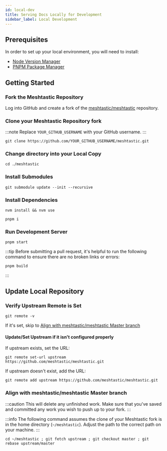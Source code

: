 ```yaml
---
id: local-dev
title: Serving Docs Locally for Development
sidebar_label: Local Development
---
```


## Prerequisites

In order to set up your local environment, you will need to install:

- [Node Version Manager](https://github.com/nvm-sh/nvm)
- [PNPM Package Manager](https://pnpm.io)

## Getting Started

### Fork the Meshtastic Repository

Log into GitHub and create a fork of the [meshtastic/meshtastic](https://github.com/meshtastic/meshtastic) repository.

### Clone your Meshtastic Repository fork

:::note
Replace `YOUR_GITHUB_USERNAME` with your GitHub username.
:::

```shell title="Clone your Fork of the Documentation Repository"
git clone https://github.com/YOUR_GITHUB_USERNAME/meshtastic.git
```

### Change directory into your Local Copy

```shell title="Change Directory"
cd ./meshtastic
```

### Install Submodules

```shell title="Install Submodules"
git submodule update --init --recursive
```

### Install Dependencies

```shell title="Install Node.js using NVM"
nvm install && nvm use
```

```shell title="Install dependencies using pnpm"
pnpm i
```

### Run Development Server

```shell title="Run node.js server"
pnpm start
```

:::tip
Before submitting a pull request, it's helpful to run the following command to ensure there are no broken links or errors:

```shell title="Build Project"
pnpm build
```

:::

## Update Local Repository

### Verify Upstream Remote is Set

```shell title="Check Remote and Upstream Repositories"
git remote -v
```

If it's set, skip to [Align with meshtastic/meshtastic Master branch](#align-with-meshtasticmeshtastic-master-branch)

#### Update/Set Upstream if it isn't configured properly

If upstream exists, set the URL:

```shell title="Update Upstream Repository"
git remote set-url upstream https://github.com/meshtastic/meshtastic.git
```

If upstream doesn't exist, add the URL:

```shell title="Add Upstream Repository"
git remote add upstream https://github.com/meshtastic/meshtastic.git
```

### Align with meshtastic/meshtastic Master branch

:::caution
This will delete any unfinished work. Make sure that you've saved and committed any work you wish to push up to your fork.
:::

:::info
The following command assumes the clone of your Meshtastic fork is in the home directory (`~/meshtastic`). Adjust the path to the correct path on your machine.
:::

```shell title="Rebase local Meshtastic to remote Meshtastic"
cd ~/meshtastic ; git fetch upstream ; git checkout master ; git rebase upstream/master
```

